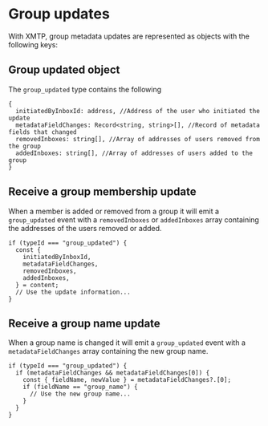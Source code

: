 # Group updates

With XMTP, group metadata updates are represented as objects with the following keys:

## Group updated object

The `group_updated` type contains the following

```tsx
{
  initiatedByInboxId: address, //Address of the user who initiated the update
  metadataFieldChanges: Record<string, string>[], //Record of metadata fields that changed
  removedInboxes: string[], //Array of addresses of users removed from the group
  addedInboxes: string[], //Array of addresses of users added to the group
}
```

## Receive a group membership update

When a member is added or removed from a group it will emit a `group_updated` event with a `removedInboxes` or `addedInboxes` array containing the addresses of the users removed or added.

```tsx
if (typeId === "group_updated") {
  const {
    initiatedByInboxId,
    metadataFieldChanges,
    removedInboxes,
    addedInboxes,
  } = content;
  // Use the update information...
}
```

## Receive a group name update

When a group name is changed it will emit a `group_updated` event with a `metadataFieldChanges` array containing the new group name.

```tsx
if (typeId === "group_updated") {
  if (metadataFieldChanges && metadataFieldChanges[0]) {
    const { fieldName, newValue } = metadataFieldChanges?.[0];
    if (fieldName == "group_name") {
      // Use the new group name...
    }
  }
}
```
